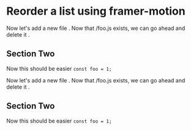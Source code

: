 
# Reorder a list using framer-motion

Now let's add a new file <FileAction action="add" path="/foo.js" />.
Now that <InlineCode>/foo.js</InlineCode> exists, we can go ahead and
delete it <FileAction action="delete" path="/foo.js" />.

## Section Two

Now this should be easier `const foo = 1;`

<CodeBlock code="const foo = 1;" />

Now let's add a new file <FileAction action="add" path="/foo.js" />.
Now that <InlineCode>/foo.js</InlineCode> exists, we can go ahead and
delete it <FileAction action="delete" path="/foo.js" />.

## Section Two

Now this should be easier `const foo = 1;`
